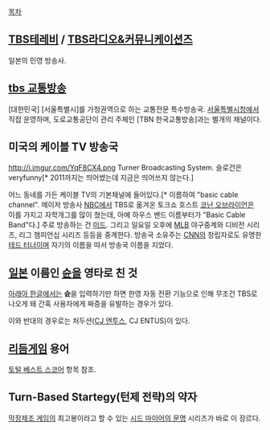 [[목차]]

== [[TBS테레비]] / [[TBS라디오&커뮤니케이션즈]] ==
일본의 민영 방송사.

== [[tbs 교통방송]] ==
[대한민국] [서울특별시]를 가청권역으로 하는 교통전문 특수방송국. [[서울특별시청]]에서 직접 운영하며, 도로교통공단이 관리 주체인 [TBN 한국교통방송]과는 별개의 채널이다.
== 미국의 케이블 TV 방송국 ==
http://i.imgur.com/YqF8CX4.png
Turner Broadcasting System. 슬로건은 veryfunny[* 2011까지는 띄어썼는데 지금은 띄어쓰지 않는다.]

어느 동네를 가든 케이블 TV의 기본채널에 들어있다.[* 이름하여 "basic cable channel". 메이저 방송사 [[NBC]]에서 TBS로 옮겨온 토크쇼 호스트 [[코난 오브라이언]]은 이를 가지고 자학개그를 많이 쳤는데, 아예 하우스 밴드 이름부터가 "Basic Cable Band"다.] 주로 방송하는 건 [[미드]]. 그리고 일요일 오후에 [[MLB]] 야구중계와 디비전 시리즈, 리그 챔피언십 시리즈 등등을 중계한다. 방송국 소유주는 [[CNN]]의 창립자로도 유명한 [[테드 터너]]이며 자기의 이름을 따서 방송국 이름을 지었다.

== [[일본]] 이름인 [[슌]]을 영타로 친 것 ==
[[아래아 한글]]에서는 '''슌'''을 입력하기만 하면 한영 자동 전환 기능으로 인해 무조건 TBS로 나오게 돼 간혹 사용자에게 짜증을 유발하는 경우가 있다.

이와 반대의 경우로는 처두션([[CJ 엔투스]], CJ ENTUS)이 있다.

== [[리듬게임]] 용어 ==
[[토털 베스트 스코어]] 항목 참조.

== Turn-Based Startegy(턴제 전략)의 약자 ==
[[막장제조 게임]]의 최고봉이라고 할 수 있는 [[시드 마이어의 문명]] 시리즈가 바로 이 장르다. 
